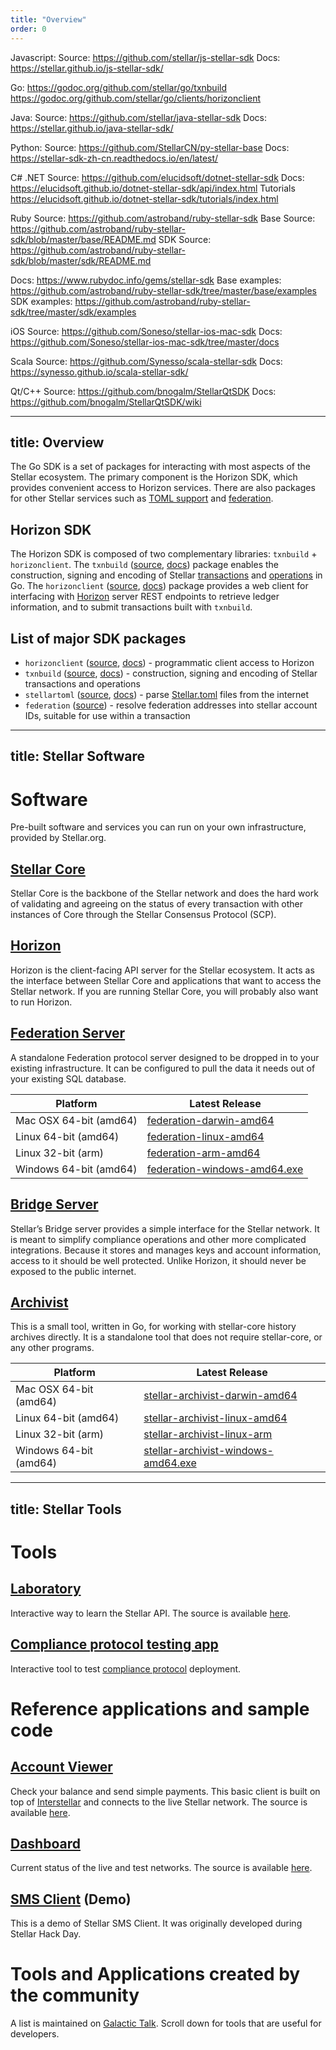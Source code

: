 ```yaml
---
title: "Overview"
order: 0
---
```


Javascript:
Source: https://github.com/stellar/js-stellar-sdk
Docs: https://stellar.github.io/js-stellar-sdk/

Go:
https://godoc.org/github.com/stellar/go/txnbuild
https://godoc.org/github.com/stellar/go/clients/horizonclient

Java:
Source: https://github.com/stellar/java-stellar-sdk
Docs: https://stellar.github.io/java-stellar-sdk/

Python:
Source: https://github.com/StellarCN/py-stellar-base
Docs: https://stellar-sdk-zh-cn.readthedocs.io/en/latest/


C# .NET
Source: https://github.com/elucidsoft/dotnet-stellar-sdk
Docs: https://elucidsoft.github.io/dotnet-stellar-sdk/api/index.html
Tutorials https://elucidsoft.github.io/dotnet-stellar-sdk/tutorials/index.html

Ruby
Source: https://github.com/astroband/ruby-stellar-sdk
Base Source: https://github.com/astroband/ruby-stellar-sdk/blob/master/base/README.md
SDK Source: https://github.com/astroband/ruby-stellar-sdk/blob/master/sdk/README.md

Docs: https://www.rubydoc.info/gems/stellar-sdk
Base examples: https://github.com/astroband/ruby-stellar-sdk/tree/master/base/examples
SDK examples: https://github.com/astroband/ruby-stellar-sdk/tree/master/sdk/examples


iOS
Source: https://github.com/Soneso/stellar-ios-mac-sdk
Docs: https://github.com/Soneso/stellar-ios-mac-sdk/tree/master/docs

Scala
Source: https://github.com/Synesso/scala-stellar-sdk
Docs: https://synesso.github.io/scala-stellar-sdk/

Qt/C++
Source: https://github.com/bnogalm/StellarQtSDK
Docs: https://github.com/bnogalm/StellarQtSDK/wiki



---
title: Overview
---

The Go SDK is a set of packages for interacting with most aspects of the Stellar ecosystem. The primary component is the Horizon SDK, which provides convenient access to Horizon services. There are also packages for other Stellar services such as [TOML support](https://github.com/stellar/stellar-protocol/blob/master/ecosystem/sep-0001.md) and [federation](https://github.com/stellar/stellar-protocol/blob/master/ecosystem/sep-0002.md).

## Horizon SDK

The Horizon SDK is composed of two complementary libraries: `txnbuild` + `horizonclient`.
The `txnbuild` ([source](https://github.com/stellar/go/tree/master/txnbuild), [docs](https://godoc.org/github.com/stellar/go/txnbuild)) package enables the construction, signing and encoding of Stellar [transactions](https://www.stellar.org/developers/guides/concepts/transactions.html) and [operations](https://www.stellar.org/developers/guides/concepts/list-of-operations.html) in Go. The `horizonclient` ([source](https://github.com/stellar/go/tree/master/clients/horizonclient), [docs](https://godoc.org/github.com/stellar/go/clients/horizonclient)) package provides a web client for interfacing with [Horizon](https://www.stellar.org/developers/guides/get-started/) server REST endpoints to retrieve ledger information, and to submit transactions built with `txnbuild`.

## List of major SDK packages

- `horizonclient` ([source](https://github.com/stellar/go/tree/master/clients/horizonclient), [docs](https://godoc.org/github.com/stellar/go/clients/horizonclient)) - programmatic client access to Horizon
- `txnbuild` ([source](https://github.com/stellar/go/tree/master/txnbuild), [docs](https://godoc.org/github.com/stellar/go/txnbuild)) - construction, signing and encoding of Stellar transactions and operations
- `stellartoml` ([source](https://github.com/stellar/go/tree/master/clients/stellartoml), [docs](https://godoc.org/github.com/stellar/go/clients/stellartoml)) - parse [Stellar.toml](../../guides/concepts/stellar-toml.md) files from the internet
- `federation` ([source](https://godoc.org/github.com/stellar/go/clients/federation)) - resolve federation addresses  into stellar account IDs, suitable for use within a transaction


---
title: Stellar Software
---
# Software

Pre-built software and services you can run on your own infrastructure, provided by Stellar.org.

## [Stellar Core](../stellar-core/software/admin.md)
Stellar Core is the backbone of the Stellar network and does the hard work of validating and agreeing on the status of every transaction with other instances of Core through the Stellar Consensus Protocol (SCP).

## [Horizon](https://github.com/stellar/go/tree/master/services/horizon)
Horizon is the client-facing API server for the Stellar ecosystem. It acts as the interface between Stellar Core and applications that want to access the Stellar network. If you are running Stellar Core, you will probably also want to run Horizon.

## [Federation Server](https://github.com/stellar/go/tree/master/services/federation)
A standalone Federation protocol server designed to be dropped in to your existing infrastructure. It can be configured to pull the data it needs out of your existing SQL database.

| Platform       | Latest Release                                                                         |
|----------------|------------------------------------------------------------------------------------------|
| Mac OSX 64-bit (amd64) | [federation-darwin-amd64](https://github.com/stellar/go/releases/download/federation-v0.2.0/federation-v0.2.0-darwin-amd64.tar.gz)      |
| Linux 64-bit (amd64)  | [federation-linux-amd64](https://github.com/stellar/go/releases/download/federation-v0.2.0/federation-v0.2.0-linux-amd64.tar.gz)       |
| Linux 32-bit (arm)  | [federation-arm-amd64](https://github.com/stellar/go/releases/download/federation-v0.2.0/federation-v0.2.0-linux-arm.tar.gz)       |
| Windows 64-bit (amd64) | [federation-windows-amd64.exe](https://github.com/stellar/go/releases/download/federation-v0.2.0/federation-v0.2.0-windows-amd64.zip) |

## [Bridge Server](https://github.com/stellar/go/tree/master/services/bridge)
Stellar’s Bridge server provides a simple interface for the Stellar network. It is meant to simplify compliance operations and other more complicated integrations. Because it stores and manages keys and account information, access to it should be well protected. Unlike Horizon, it should never be exposed to the public internet.

## [Archivist](https://github.com/stellar/go/tree/master/tools/stellar-archivist)
This is a small tool, written in Go, for working with stellar-core history archives directly. It is a standalone tool that does not require stellar-core, or any other programs.


| Platform       | Latest Release                                                                        |
|----------------|------------------------------------------------------------------------------------------|
| Mac OSX 64-bit (amd64) | [stellar-archivist-darwin-amd64](https://github.com/stellar/go/releases/download/stellar-archivist-v0.1.0/stellar-archivist-v0.1.0-darwin-amd64.tar.gz)      |
| Linux 64-bit (amd64)   | [stellar-archivist-linux-amd64](https://github.com/stellar/go/releases/download/stellar-archivist-v0.1.0/stellar-archivist-v0.1.0-linux-amd64.tar.gz)       |
| Linux 32-bit (arm)   | [stellar-archivist-linux-arm](https://github.com/stellar/go/releases/download/stellar-archivist-v0.1.0/stellar-archivist-v0.1.0-linux-arm.tar.gz)       |
| Windows 64-bit (amd64) | [stellar-archivist-windows-amd64.exe](https://github.com/stellar/go/releases/download/stellar-archivist-v0.1.0/stellar-archivist-v0.1.0-windows-amd64.zip) |


---
title: Stellar Tools
---
# Tools

## [Laboratory](https://www.stellar.org/laboratory/)
Interactive way to learn the Stellar API. The source is available [here](https://github.com/stellar/laboratory).

## [Compliance protocol testing app](https://gostellar.org)
Interactive tool to test [compliance protocol](https://www.stellar.org/developers/guides/compliance-protocol.html) deployment.

# Reference applications and sample code

## [Account Viewer](https://www.stellar.org/account-viewer/)
Check your balance and send simple payments. This basic client is built on top of [Interstellar](https://github.com/stellar/interstellar) and connects to the live Stellar network. The source is available [here](https://github.com/stellar/account-viewer).

## [Dashboard](http://dashboard.stellar.org)
Current status of the live and test networks. The source is available [here](https://github.com/stellar/dashboard).

## [SMS Client](https://github.com/stellar/stellar-sms-client) (Demo)
This is a demo of Stellar SMS Client. It was originally developed during Stellar Hack Day.

# Tools and Applications created by the community
A list is maintained on [Galactic Talk](https://galactictalk.org/d/14-projects-built-on-stellar). Scroll down for tools that are useful for developers.

